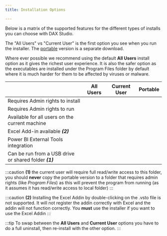 ```yaml
---
title: Installation Options

---
```



Below is a matrix of the supported features for the different types of installs you can choose with DAX Studio.

The "All Users" vs "Current User" is the first option you see when you run the installer. The [portable](../portable) version is a separate download.

Where ever possible we recommend using the default **All Users** install option as it gives the richest user experience. It is also the safer option as the executables are installed under the Program Files folder by default where it is much harder for them to be affected by viruses or malware.

|                                                      | All Users | Current User | Portable |
|------------------------------------------------------|-----------|--------------|----------|
|Requires Admin rights to install                      | <Yes />   | <No />       | <No />   | 
|Requires Admin rights to run                          | <No />    | <No />       | <No />   | 
|Available for all users on the current machine        | <Yes />   | <No />       | <No />   | 
|Excel Add-in available  **_(2)_**                     | <Yes />   | <Yes />      | <No />   | 
|Power BI External Tools integration                   | <Yes />   | <No />       | <No />   | 
|Can be run from a USB drive or shared folder **_(1)_**| <No />    | <No />       | <Yes />  | 

:::caution
**(1)** the current user will require full read/write access to this folder, you should **never** copy the portable version to a folder that requires admin rights (like *Program Files*) as this will prevent the program from running (as it assumes it has read/write access to local folder)
:::

:::caution
**(2)** Installing the Excel Addin by double-clicking on the .vsto file is not supported. It will not register the addin correctly with Excel and the addin will not function correctly. You **must** use the installer if you want to use the Excel Addin
:::

:::tip
To swap between the **All Users** and **Current User** options you have to do a full uninstall, then re-install with the other option.
:::

<FontAwesomeIcon icon='fa-solid fa-heart-circle-plus'/>